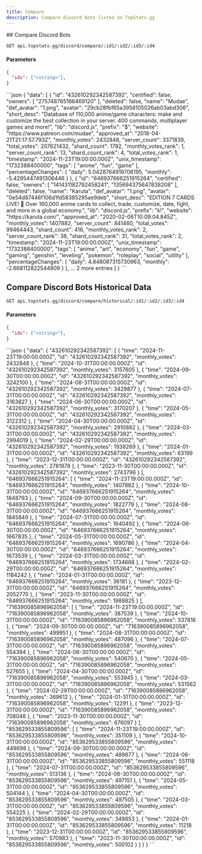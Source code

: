 ```yaml
---
title: Compare
description: Compare discord bots listed on TopStats.gg
---
```




<article>
  ## Compare Discord Bots

  ```sh
  GET api.topstats.gg/discord/compare/:id1/:id2/:id3/:id4
  ```

  #### Parameters
  ```json
  {
    "ids": ["<string>"],
  }
  ```

  <Tabs>
    <TabItem label="Response">
      ```json
      {
        "data": [
          {
            "id": "432610292342587392",
            "certified": false,
            "owners": [
              "275748765166469120"
            ],
            "deleted": false,
            "name": "Mudae",
            "def_avatar": "1.png",
            "avatar": "29cb28fbf65a3958105026ab03abd306",
            "short_desc": "Database of 110,000 anime/game characters: make and customize the best collection in your server. 400 commands, multiplayer games and more!",
            "lib": "discord.js",
            "prefix": "$",
            "website": "https://www.patreon.com/mudae",
            "approved_at": "2018-04-21T21:17:57.793Z",
            "monthly_votes": 2432848,
            "server_count": 3371839,
            "total_votes": 207621432,
            "shard_count": 1792,
            "monthly_votes_rank": 1,
            "server_count_rank": 13,
            "shard_count_rank": 4,
            "total_votes_rank": 1,
            "timestamp": "2024-11-23T19:00:00.000Z",
            "unix_timestamp": "1732388400000",
            "tags": [
              "anime",
              "fun",
              "game"
            ],
            "percentageChanges": {
              "daily": 5.0428764919706195,
              "monthly": -5.4295447491306446
            }
          },
          {
            "id": "646937666251915264",
            "certified": false,
            "owners": [
              "141431182792458241",
              "135694375647838208"
            ],
            "deleted": false,
            "name": "Karuta",
            "def_avatar": "1.png",
            "avatar": "0e54d87446f106d1fd58385295ae9deb",
            "short_desc": "EDITION 7 CARDS LIVE! 🎉 Over 160,000 anime cards to collect, trade, customize, date, fight, and more in a global economy.",
            "lib": "discord.js",
            "prefix": "k!",
            "website": "https://karuta.com/",
            "approved_at": "2020-02-06T10:09:04.845Z",
            "monthly_votes": 1407882,
            "server_count": 841460,
            "total_votes": 99464443,
            "shard_count": 416,
            "monthly_votes_rank": 2,
            "server_count_rank": 38,
            "shard_count_rank": 31,
            "total_votes_rank": 2,
            "timestamp": "2024-11-23T19:00:00.000Z",
            "unix_timestamp": "1732388400000",
            "tags": [
              "anime",
              "art",
              "economy",
              "fun",
              "game",
              "gaming",
              "genshin",
              "leveling",
              "pokemon",
              "roleplay",
              "social",
              "utility"
            ],
            "percentageChanges": {
              "daily": 4.848087315730963,
              "monthly": -2.668112822544809
            }
          },
        ... 2 more entries
        ]
      }
      ```
    </TabItem>
  </Tabs>


  ## Compare Discord Bots Historical Data

  ```sh
  GET api.topstats.gg/discord/compare/historical/:id1/:id2/:id3/:id4
  ```

  #### Parameters
  ```json
  {
    "ids": ["<string>"],
  }
  ```

  <Tabs>
    <TabItem label="Response">
      ```json
      {
        "data": {
          "432610292342587392": [
            {
              "time": "2024-11-23T19:00:00.000Z",
              "id": "432610292342587392",
              "monthly_votes": 2432848
            },
            {
              "time": "2024-10-31T00:00:00.000Z",
              "id": "432610292342587392",
              "monthly_votes": 3157605
            },
            {
              "time": "2024-09-30T00:00:00.000Z",
              "id": "432610292342587392",
              "monthly_votes": 3242100
            },
            {
              "time": "2024-08-31T00:00:00.000Z",
              "id": "432610292342587392",
              "monthly_votes": 3429877
            },
            {
              "time": "2024-07-31T00:00:00.000Z",
              "id": "432610292342587392",
              "monthly_votes": 3163827
            },
            {
              "time": "2024-06-30T00:00:00.000Z",
              "id": "432610292342587392",
              "monthly_votes": 3170207
            },
            {
              "time": "2024-05-31T00:00:00.000Z",
              "id": "432610292342587392",
              "monthly_votes": 3122312
            },
            {
              "time": "2024-04-30T00:00:00.000Z",
              "id": "432610292342587392",
              "monthly_votes": 2910882
            },
            {
              "time": "2024-03-31T00:00:00.000Z",
              "id": "432610292342587392",
              "monthly_votes": 2994019
            },
            {
              "time": "2024-02-29T00:00:00.000Z",
              "id": "432610292342587392",
              "monthly_votes": 1938269
            },
            {
              "time": "2024-01-31T00:00:00.000Z",
              "id": "432610292342587392",
              "monthly_votes": 63199
            },
            {
              "time": "2023-12-31T00:00:00.000Z",
              "id": "432610292342587392",
              "monthly_votes": 2781878
            },
            {
              "time": "2023-11-30T00:00:00.000Z",
              "id": "432610292342587392",
              "monthly_votes": 2743796
            }
          ],
          "646937666251915264": [
            {
              "time": "2024-11-23T19:00:00.000Z",
              "id": "646937666251915264",
              "monthly_votes": 1407882
            },
            {
              "time": "2024-10-31T00:00:00.000Z",
              "id": "646937666251915264",
              "monthly_votes": 1848793
            },
            {
              "time": "2024-09-30T00:00:00.000Z",
              "id": "646937666251915264",
              "monthly_votes": 1822779
            },
            {
              "time": "2024-08-31T00:00:00.000Z",
              "id": "646937666251915264",
              "monthly_votes": 1845849
            },
            {
              "time": "2024-07-31T00:00:00.000Z",
              "id": "646937666251915264",
              "monthly_votes": 1640492
            },
            {
              "time": "2024-06-30T00:00:00.000Z",
              "id": "646937666251915264",
              "monthly_votes": 1667835
            },
            {
              "time": "2024-05-31T00:00:00.000Z",
              "id": "646937666251915264",
              "monthly_votes": 1690786
            },
            {
              "time": "2024-04-30T00:00:00.000Z",
              "id": "646937666251915264",
              "monthly_votes": 1673539
            },
            {
              "time": "2024-03-31T00:00:00.000Z",
              "id": "646937666251915264",
              "monthly_votes": 1734668
            },
            {
              "time": "2024-02-29T00:00:00.000Z",
              "id": "646937666251915264",
              "monthly_votes": 1184242
            },
            {
              "time": "2024-01-31T00:00:00.000Z",
              "id": "646937666251915264",
              "monthly_votes": 36181
            },
            {
              "time": "2023-12-31T00:00:00.000Z",
              "id": "646937666251915264",
              "monthly_votes": 2052770
            },
            {
              "time": "2023-11-30T00:00:00.000Z",
              "id": "646937666251915264",
              "monthly_votes": 1988825
            }
          ],
          "716390085896962058": [
            {
              "time": "2024-11-23T19:00:00.000Z",
              "id": "716390085896962058",
              "monthly_votes": 387539
            },
            {
              "time": "2024-10-31T00:00:00.000Z",
              "id": "716390085896962058",
              "monthly_votes": 537816
            },
            {
              "time": "2024-09-30T00:00:00.000Z",
              "id": "716390085896962058",
              "monthly_votes": 499851
            },
            {
              "time": "2024-08-31T00:00:00.000Z",
              "id": "716390085896962058",
              "monthly_votes": 487096
            },
            {
              "time": "2024-07-31T00:00:00.000Z",
              "id": "716390085896962058",
              "monthly_votes": 554394
            },
            {
              "time": "2024-06-30T00:00:00.000Z",
              "id": "716390085896962058",
              "monthly_votes": 540670
            },
            {
              "time": "2024-05-31T00:00:00.000Z",
              "id": "716390085896962058",
              "monthly_votes": 527655
            },
            {
              "time": "2024-04-30T00:00:00.000Z",
              "id": "716390085896962058",
              "monthly_votes": 553945
            },
            {
              "time": "2024-03-31T00:00:00.000Z",
              "id": "716390085896962058",
              "monthly_votes": 531562
            },
            {
              "time": "2024-02-29T00:00:00.000Z",
              "id": "716390085896962058",
              "monthly_votes": 369612
            },
            {
              "time": "2024-01-31T00:00:00.000Z",
              "id": "716390085896962058",
              "monthly_votes": 12291
            },
            {
              "time": "2023-12-31T00:00:00.000Z",
              "id": "716390085896962058",
              "monthly_votes": 708048
            },
            {
              "time": "2023-11-30T00:00:00.000Z",
              "id": "716390085896962058",
              "monthly_votes": 676097
            }
          ],
          "853629533855809596": [
            {
              "time": "2024-11-23T19:00:00.000Z",
              "id": "853629533855809596",
              "monthly_votes": 351109
            },
            {
              "time": "2024-10-31T00:00:00.000Z",
              "id": "853629533855809596",
              "monthly_votes": 449698
            },
            {
              "time": "2024-09-30T00:00:00.000Z",
              "id": "853629533855809596",
              "monthly_votes": 489877
            },
            {
              "time": "2024-08-31T00:00:00.000Z",
              "id": "853629533855809596",
              "monthly_votes": 551118
            },
            {
              "time": "2024-07-31T00:00:00.000Z",
              "id": "853629533855809596",
              "monthly_votes": 513136
            },
            {
              "time": "2024-06-30T00:00:00.000Z",
              "id": "853629533855809596",
              "monthly_votes": 497151
            },
            {
              "time": "2024-05-31T00:00:00.000Z",
              "id": "853629533855809596",
              "monthly_votes": 504144
            },
            {
              "time": "2024-04-30T00:00:00.000Z",
              "id": "853629533855809596",
              "monthly_votes": 497505
            },
            {
              "time": "2024-03-31T00:00:00.000Z",
              "id": "853629533855809596",
              "monthly_votes": 554225
            },
            {
              "time": "2024-02-29T00:00:00.000Z",
              "id": "853629533855809596",
              "monthly_votes": 349853
            },
            {
              "time": "2024-01-31T00:00:00.000Z",
              "id": "853629533855809596",
              "monthly_votes": 11218
            },
            {
              "time": "2023-12-31T00:00:00.000Z",
              "id": "853629533855809596",
              "monthly_votes": 570983
            },
            {
              "time": "2023-11-30T00:00:00.000Z",
              "id": "853629533855809596",
              "monthly_votes": 500102
            }
          ]
        }
      }
      ```
    </TabItem>
  </Tabs>


</article>

